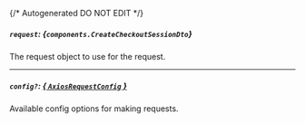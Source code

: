 {/* Autogenerated DO NOT EDIT  */}

##### `request`: *{`components.CreateCheckoutSessionDto`}*
The request object to use for the request.
<Collapsible openLabel={Labels.showProperties} closeLabel={Labels.hideProperties}>
    <CreateCheckoutSessionDto/>
</Collapsible>

---
##### `config?`: [*{ `AxiosRequestConfig` }*](https://axios-http.com/docs/req_config)
Available config options for making requests.



